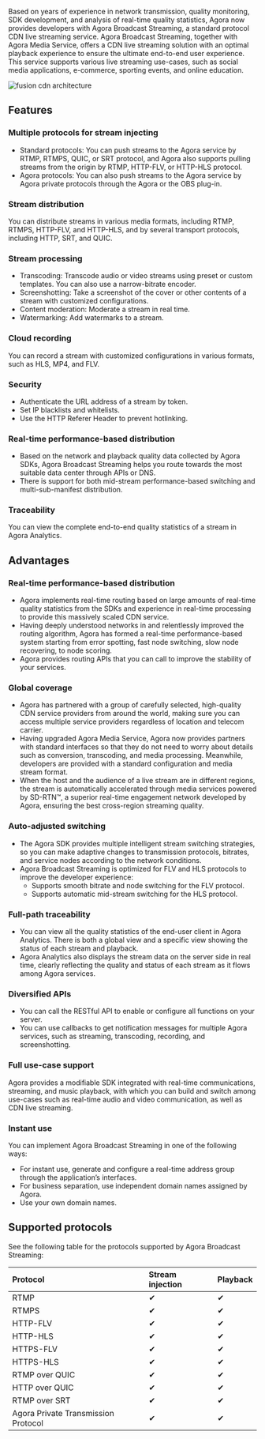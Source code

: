
Based on years of experience in network transmission, quality monitoring, SDK development, and analysis of real-time quality statistics, Agora now provides developers with Agora Broadcast Streaming, a standard protocol CDN live streaming service. Agora Broadcast Streaming, together with Agora Media Service, offers a CDN live streaming solution with an optimal playback experience to ensure the ultimate end-to-end user experience. This service supports various live streaming use-cases, such as social media applications, e-commerce, sporting events, and online education.

![fusion cdn architecture](https://web-cdn.agora.io/docs-files/1632829757063)

## Features

### Multiple protocols for stream injecting

- Standard protocols: You can push streams to the Agora service by RTMP, RTMPS, QUIC, or SRT protocol, and Agora also supports pulling streams from the origin by RTMP, HTTP-FLV, or HTTP-HLS protocol.
- Agora protocols: You can also push streams to the Agora service by Agora private protocols through the Agora <Vg k="VSDK" /> or the OBS plug-in. 

### Stream distribution

You can distribute streams in various media formats, including RTMP, RTMPS, HTTP-FLV, and HTTP-HLS, and by several transport protocols, including HTTP, SRT, and QUIC.

### Stream processing

- Transcoding: Transcode audio or video streams using preset or custom templates. You can also use a narrow-bitrate encoder.
- Screenshotting: Take a screenshot of the cover or other contents of a stream with customized configurations.
- Content moderation: Moderate a stream in real time.
- Watermarking: Add watermarks to a stream.

### Cloud recording

You can record a stream with customized configurations in various formats, such as HLS, MP4, and FLV.

### Security

- Authenticate the URL address of a stream by token.
- Set IP blacklists and whitelists.
- Use the HTTP Referer Header to prevent hotlinking.

### Real-time performance-based distribution

- Based on the network and playback quality data collected by Agora SDKs, Agora Broadcast Streaming helps you route towards the most suitable data center through APIs or DNS.
- There is support for both mid-stream performance-based switching and multi-sub-manifest distribution.

### Traceability

You can view the complete end-to-end quality statistics of a stream in Agora Analytics.

## Advantages

### Real-time performance-based distribution

- Agora implements real-time routing based on large amounts of real-time quality statistics from the SDKs and experience in real-time processing to provide this massively scaled CDN service.
- Having deeply understood networks in <Vg k="VSDK" /> and relentlessly improved the routing algorithm, Agora has formed a real-time performance-based system starting from error spotting, fast node switching, slow node recovering, to node scoring. 
- Agora provides routing APIs that you can call to improve the stability of your services.

### Global coverage

- Agora has partnered with a group of carefully selected, high-quality CDN service providers from around the world, making sure you can access multiple service providers regardless of location and telecom carrier.
- Having upgraded Agora Media Service, Agora now provides partners with standard interfaces so that they do not need to worry about details such as conversion, transcoding, and media processing. Meanwhile, developers are provided with a standard configuration and media stream format.
- When the host and the audience of a live stream are in different regions, the stream is automatically accelerated through media services powered by SD-RTN™, a superior real-time engagement network developed by Agora, ensuring the best cross-region streaming quality.

### Auto-adjusted switching

- The Agora SDK provides multiple intelligent stream switching strategies, so you can make adaptive changes to transmission protocols, bitrates, and service nodes according to the network conditions.
- Agora Broadcast Streaming is optimized for FLV and HLS protocols to improve the developer experience:
  - Supports smooth bitrate and node switching for the FLV protocol.
  - Supports automatic mid-stream switching for the HLS protocol.

### Full-path traceability

- You can view all the quality statistics of the end-user client in Agora Analytics. There is both a global view and a specific view showing the status of each stream and playback.
- Agora Analytics also displays the stream data on the server side in real time, clearly reflecting the quality and status of each stream as it flows among Agora services.

### Diversified APIs

- You can call the RESTful API to enable or configure all functions on your server.
- You can use callbacks to get notification messages for multiple Agora services, such as streaming, transcoding, recording, and screenshotting.

### Full use-case support

Agora provides a modifiable SDK integrated with real-time communications, streaming, and music playback, with which you can build and switch among use-cases such as real-time audio and video communication, as well as CDN live streaming.

### Instant use

You can implement Agora Broadcast Streaming in one of the following ways:

- For instant use, generate and configure a real-time address group through the application’s interfaces.
- For business separation, use independent domain names assigned by Agora.
- Use your own domain names.

## Supported protocols

See the following table for the protocols supported by Agora Broadcast Streaming:

| Protocol                            | Stream injection | Playback |
| :---------------------------------- | :--------------- | :------- |
| RTMP                                | ✔                | ✔        |
| RTMPS                               | ✔                | ✔        |
| HTTP-FLV                            | ✔                | ✔        |
| HTTP-HLS                            | ✔                | ✔        |
| HTTPS-FLV                           | ✔                | ✔        |
| HTTPS-HLS                           | ✔                | ✔        |
| RTMP over QUIC                      | ✔                | ✔        |
| HTTP over QUIC                      | ✔                | ✔        |
| RTMP over SRT                       | ✔                | ✔        |
| Agora Private Transmission Protocol | ✔                | ✔        |